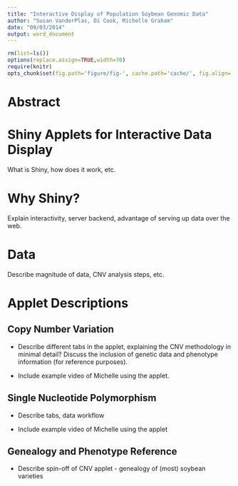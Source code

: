 ```yaml
---
title: "Interactive Display of Population Soybean Genomic Data"
author: "Susan VanderPlas, Di Cook, Michelle Graham"
date: "09/03/2014"
output: word_document
---
```



```r
rm(list=ls())
options(replace.assign=TRUE,width=70)
require(knitr)
opts_chunk$set(fig.path='figure/fig-', cache.path='cache/', fig.align='center', fig.width=5, fig.height=5, fig.show='hold', par=TRUE, cache=TRUE, concordance=TRUE, autodep=TRUE)
```

# Abstract

# Shiny Applets for Interactive Data Display

What is Shiny, how does it work, etc.

# Why Shiny?
Explain interactivity, server backend, advantage of serving up data over the web. 

# Data

Describe magnitude of data, CNV analysis steps, etc.

# Applet Descriptions

## Copy Number Variation
* Describe different tabs in the applet, explaining the CNV methodology in minimal detail? Discuss the inclusion of genetic data and phenotype information (for reference purposes). 

* Include example video of Michelle using the applet.

## Single Nucleotide Polymorphism
* Describe tabs, data workflow

* Include example video of Michelle using the applet

## Genealogy and Phenotype Reference 
* Describe spin-off of CNV applet - genealogy of (most) soybean varieties